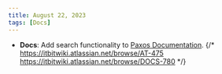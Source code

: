 ```yaml
---
title: August 22, 2023
tags: [Docs]
---
```


[docs-home]: /

- **Docs**: Add search functionality to [Paxos Documentation][docs-home]. {/* https://itbitwiki.atlassian.net/browse/AT-475 https://itbitwiki.atlassian.net/browse/DOCS-780 */}